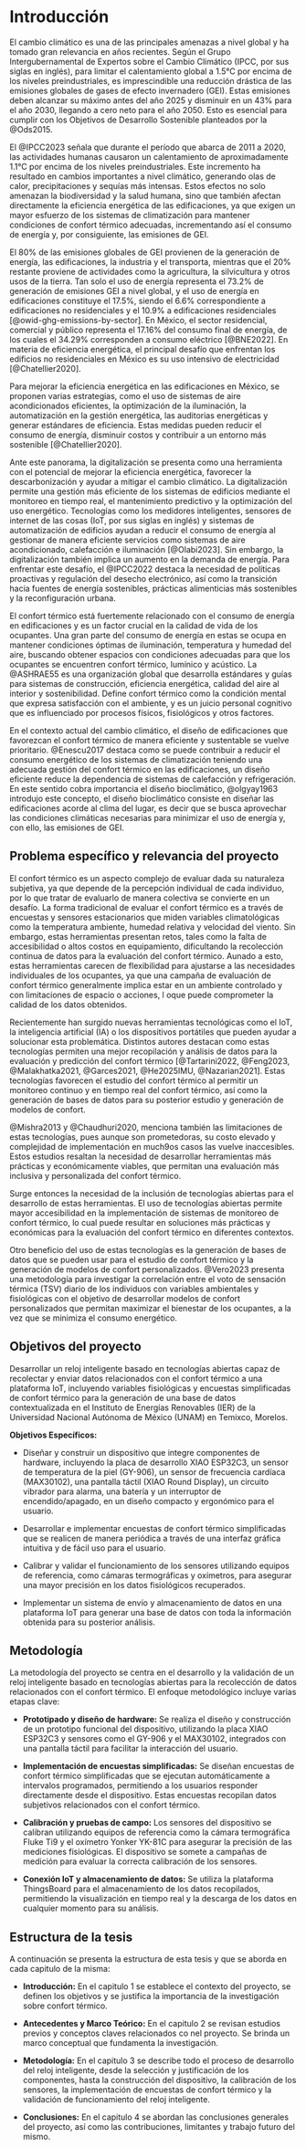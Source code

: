# Introducción {#cap-intro}


El cambio climático es una de las principales amenazas a nivel global y ha tomado gran relevancia en años recientes. Según el  Grupo Intergubernamental de Expertos sobre el Cambio Climático (IPCC, por sus siglas en inglés), para limitar el calentamiento global a 1.5°C por encima de los niveles preindustriales, es imprescindible una reducción drástica de las emisiones globales de gases de efecto invernadero (GEI). Estas emisiones deben alcanzar su máximo antes del año 2025 y disminuir en un 43% para el año 2030, llegando a cero neto para el año 2050. Esto es esencial para cumplir con los Objetivos de Desarrollo Sostenible planteados por la @Ods2015.

El @IPCC2023 señala que durante el período que abarca de 2011 a 2020, las actividades humanas causaron un calentamiento de aproximadamente 1.1°C por encima de los niveles preindustriales. Este incremento ha resultado en cambios importantes a nivel climático, generando olas de calor, precipitaciones y sequías más intensas. Estos efectos no solo amenazan la biodiversidad y la salud humana, sino que también afectan directamente la eficiencia energética de las edificaciones, ya que exigen un mayor esfuerzo de los sistemas de climatización para mantener condiciones de confort térmico adecuadas, incrementando así el consumo de energía y, por consiguiente, las emisiones de GEI.

El 80% de las emisiones globales de GEI provienen de la generación de energía, las edificaciones, la industria y el transporta, mientras que el 20% restante proviene de actividades como la agricultura, la silvicultura y otros usos de la tierra. Tan solo el uso de energía representa el 73.2% de generación de emisiones GEI a nivel global, y el uso de energía en edificaciones constituye el 17.5%, siendo el 6.6% correspondiente a edificaciones no residenciales y el 10.9% a edificaciones residenciales [@owid-ghg-emissions-by-sector]. En México, el sector residencial, comercial y público representa el 17.16% del consumo final de energía, de los cuales el 34.29% corresponden a consumo eléctrico [@BNE2022]. En materia de eficiencia energética, el principal desafío que enfrentan los edificios no residenciales en México es su uso intensivo de electricidad [@Chatellier2020].

Para mejorar la eficiencia energética en las edificaciones en México, se proponen varias estrategias, como el uso de sistemas de aire acondicionados eficientes, la optimización de la iluminación, la automatización en la gestión energética, las auditorias energéticas y generar estándares de eficiencia.  Estas medidas pueden reducir el consumo de energía, disminuir costos y contribuir a un entorno más sostenible [@Chatellier2020].

Ante este panorama, la digitalización se presenta como una herramienta con el potencial de mejorar la eficiencia energética, favorecer la descarbonización y ayudar a mitigar el cambio climático. La digitalización permite una gestión más eficiente de los sistemas de edificios mediante el monitoreo en tiempo real, el mantenimiento predictivo y la optimización del uso energético. Tecnologías como los medidores inteligentes, sensores de internet de las cosas (IoT, por sus siglas en inglés) y sistemas de automatización de edificios ayudan a reducir el consumo de energía al gestionar de manera eficiente servicios como sistemas de aire acondicionado, calefacción e iluminación [@Olabi2023]. Sin embargo, la digitalización también implica un aumento en la demanda de energía. Para enfrentar este desafío, el @IPCC2022 destaca la necesidad de políticas proactivas y regulación del desecho electrónico, así como la transición hacia fuentes de energía sostenibles, prácticas alimenticias más sostenibles y la reconfiguración urbana.
   

El confort térmico está fuertemente relacionado con el consumo de energía en edificaciones y es un factor crucial en la calidad de vida de los ocupantes. Una gran parte del consumo de energía en estas se ocupa en mantener condiciones óptimas de iluminación, temperatura y humedad del aire, buscando obtener espacios con condiciones adecuadas para que los ocupantes se encuentren confort térmico, lumínico y acústico. La @ASHRAE55 es una organización global que desarrolla estándares y guías para sistemas de construcción, eficiencia energética, calidad del aire al interior y sostenibilidad. Define confort térmico como la condición mental que expresa satisfacción con el ambiente, y es un juicio personal cognitivo que es influenciado por procesos físicos, fisiológicos y otros factores. 

En el contexto actual del cambio climático, el diseño de edificaciones que favorezcan el confort térmico de manera eficiente y sustentable se vuelve prioritario. @Enescu2017 destaca como se puede contribuir a reducir el consumo energético de los sistemas de climatización teniendo una adecuada gestión del confort térmico en las edificaciones, un diseño eficiente reduce la dependencia de sistemas de calefacción y refrigeración. En este sentido cobra importancia el diseño bioclimático, @olgyay1963 introdujo este concepto, el diseño bioclimático consiste en diseñar las edificaciones acorde al clima del lugar, es decir que se busca aprovechar las condiciones climáticas necesarias para minimizar el uso de energía y, con ello, las emisiones de GEI.


## Problema específico y relevancia del proyecto

El confort térmico es un aspecto complejo de evaluar dada su naturaleza subjetiva, ya que depende de la percepción individual de cada individuo, por lo que tratar de evaluarlo de manera colectiva se convierte en un desafío. La forma tradicional de evaluar el confort térmico es a través de encuestas y sensores estacionarios que miden variables climatológicas como la temperatura ambiente, humedad relativa y velocidad del viento. Sin embargo, estas herramientas presentan retos, tales como la falta de accesibilidad o altos costos en equipamiento, dificultando la recolección continua de datos para la evaluación del confort térmico. Aunado a esto, estas herramientas carecen de flexibilidad para ajustarse a las necesidades individuales de los ocupantes, ya que una campaña de evaluación de confort térmico generalmente implica estar en un ambiente controlado y con limitaciones de espacio o acciones, l oque puede comprometer la calidad de los datos obtenidos.

Recientemente han surgido nuevas herramientas tecnológicas como el IoT, la inteligencia artificial (IA) o los dispositivos portátiles que pueden ayudar a solucionar esta problemática. Distintos autores destacan como estas tecnologías permiten una mejor recopilación y análisis de datos para la evaluación y predicción del confort térmico [@Tartarini2022, @Feng2023, @Malakhatka2021, @Garces2021, @He2025IMU, @Nazarian2021]. Estas tecnologías favorecen el estudio del confort térmico al permitir un monitoreo continuo y en tiempo real del confort térmico, así como la generación de bases de datos para su posterior estudio y generación de modelos de confort.

@Mishra2013 y @Chaudhuri2020, menciona también las limitaciones de estas tecnologías, pues aunque son prometedoras, su costo elevado y complejidad de implementación en much9os casos las vuelve inaccesibles. Estos estudios resaltan la necesidad de desarrollar herramientas más prácticas y económicamente viables, que permitan una evaluación más inclusiva y personalizada del confort térmico.

Surge entonces la necesidad de la inclusión de tecnologías abiertas para el desarrollo de estas herramientas. El uso de tecnologías abiertas permite mayor accesibilidad en la implementación de sistemas de monitoreo de confort térmico, lo cual puede resultar en soluciones más prácticas y económicas para la evaluación del confort térmico en diferentes contextos.

Otro beneficio del uso de estas tecnologías es la generación de bases de datos que se pueden usar para el estudio de confort térmico y la generación de modelos de confort personalizados. @Vero2023 presenta una metodología para investigar la correlación entre el voto de sensación térmica (TSV) diario de los individuos con variables ambientales y fisiológicas con el objetivo de desarrollar modelos de confort personalizados que permitan maximizar el bienestar de los ocupantes, a la vez que se minimiza el consumo energético. 


## Objetivos del proyecto

Desarrollar un reloj inteligente basado en tecnologías abiertas capaz de recolectar y enviar datos relacionados con el confort térmico a una plataforma IoT, incluyendo variables fisiológicas y encuestas simplificadas de confort térmico para la generación de una base de datos contextualizada en el Instituto de Energías Renovables (IER) de la Universidad Nacional Autónoma de México (UNAM) en Temixco, Morelos.

**Objetivos Específicos:**

- Diseñar y construir un dispositivo que integre componentes de hardware, incluyendo la placa de desarrollo XIAO ESP32C3, un sensor de temperatura de la piel (GY-906), un sensor de frecuencia cardíaca (MAX30102), una pantalla táctil (XIAO Round Display), un circuito vibrador para alarma, una batería y un interruptor de encendido/apagado, en un diseño compacto y ergonómico para el usuario.

- Desarrollar e implementar encuestas de confort térmico simplificadas que se realicen de manera periódica a través de una interfaz gráfica intuitiva y de fácil uso para el usuario.

- Calibrar y validar el funcionamiento de los sensores utilizando equipos de referencia, como cámaras termográficas y oxímetros, para asegurar una mayor precisión en los datos fisiológicos recuperados. 

- Implementar un sistema de envío y almacenamiento de datos en una plataforma IoT para generar una base de datos con toda la información obtenida para su posterior análisis.

## Metodología 

La metodología del proyecto se centra en el desarrollo y la validación de un reloj inteligente basado en tecnologías abiertas para la recolección de datos relacionados con el confort térmico. El enfoque metodológico incluye varias etapas clave:

- **Prototipado y diseño de hardware:** Se realiza el diseño y construcción de un prototipo funcional del dispositivo, utilizando la placa XIAO ESP32C3 y sensores como el GY-906 y el MAX30102, integrados con una pantalla táctil para facilitar la interacción del usuario.

- **Implementación de encuestas simplificadas:** Se diseñan encuestas de confort térmico simplificadas que se ejecutan automáticamente a intervalos programados, permitiendo a los usuarios responder directamente desde el dispositivo. Estas encuestas recopilan datos subjetivos relacionados con el confort térmico.

- **Calibración y pruebas de campo:** Los sensores del dispositivo se calibran utilizando equipos de referencia como la cámara termográfica Fluke Ti9 y el oxímetro Yonker YK-81C para asegurar la precisión de las mediciones fisiológicas. El dispositivo se somete a campañas de medición para evaluar la correcta calibración de los sensores.

- **Conexión IoT y almacenamiento de datos:** Se utiliza la plataforma ThingsBoard para el almacenamiento de los datos recopilados, permitiendo la visualización en tiempo real y la descarga de los datos en cualquier momento para su análisis.


## Estructura de la tesis

A continuación se presenta la estructura de esta tesis y que se aborda en cada capitulo de la misma: 

- **Introducción:** En el capitulo 1 se establece el contexto del proyecto, se definen los objetivos y se justifica la importancia de la investigación sobre confort térmico.

- **Antecedentes y Marco Teórico:** En el capitulo 2 se revisan estudios previos y conceptos claves relacionados co nel proyecto. Se brinda un marco conceptual que fundamenta la investigación.

- **Metodología:** En el capitulo 3 se describe todo el proceso de desarrollo del reloj inteligente, desde la selección y justificación de los componentes, hasta la construcción del dispositivo, la calibración de los sensores, la implementación de encuestas de confort térmico y la validación de funcionamiento del reloj inteligente.

- **Conclusiones:** En el capitulo 4 se abordan las conclusiones generales del proyecto, así como las contribuciones, limitantes y trabajo futuro del mismo.

